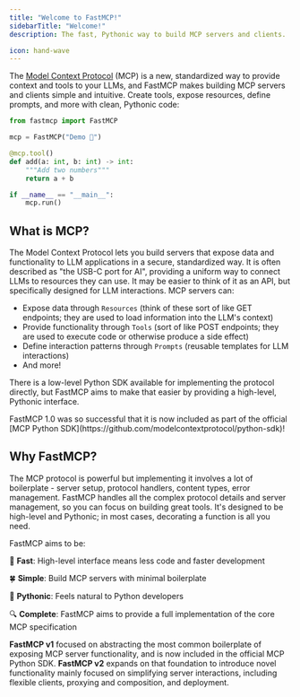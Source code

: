 ```yaml
---
title: "Welcome to FastMCP!"
sidebarTitle: "Welcome!"
description: The fast, Pythonic way to build MCP servers and clients.

icon: hand-wave
---
```



The [Model Context Protocol](https://modelcontextprotocol.io/) (MCP) is a new, standardized way to provide context and tools to your LLMs, and FastMCP makes building MCP servers and clients simple and intuitive. Create tools, expose resources, define prompts, and more with clean, Pythonic code:

```python {1, 3, 5, 11}
from fastmcp import FastMCP

mcp = FastMCP("Demo 🚀")

@mcp.tool()
def add(a: int, b: int) -> int:
    """Add two numbers"""
    return a + b

if __name__ == "__main__":
    mcp.run()
```


## What is MCP?
The Model Context Protocol lets you build servers that expose data and functionality to LLM applications in a secure, standardized way. It is often described as "the USB-C port for AI", providing a uniform way to connect LLMs to resources they can use. It may be easier to think of it as an API, but specifically designed for LLM interactions. MCP servers can:

- Expose data through `Resources` (think of these sort of like GET endpoints; they are used to load information into the LLM's context)
- Provide functionality through `Tools` (sort of like POST endpoints; they are used to execute code or otherwise produce a side effect)
- Define interaction patterns through `Prompts` (reusable templates for LLM interactions)
- And more!

There is a low-level Python SDK available for implementing the protocol directly, but FastMCP aims to make that easier by providing a high-level, Pythonic interface.

<Tip>
FastMCP 1.0 was so successful that it is now included as part of the official [MCP Python SDK](https://github.com/modelcontextprotocol/python-sdk)!
</Tip>




## Why FastMCP?

The MCP protocol is powerful but implementing it involves a lot of boilerplate - server setup, protocol handlers, content types, error management. FastMCP handles all the complex protocol details and server management, so you can focus on building great tools. It's designed to be high-level and Pythonic; in most cases, decorating a function is all you need.

FastMCP aims to be:

🚀 **Fast**: High-level interface means less code and faster development

🍀 **Simple**: Build MCP servers with minimal boilerplate

🐍 **Pythonic**: Feels natural to Python developers

🔍 **Complete**: FastMCP aims to provide a full implementation of the core MCP specification

**FastMCP v1** focused on abstracting the most common boilerplate of exposing MCP server functionality, and is now included in the official MCP Python SDK. **FastMCP v2** expands on that foundation to introduce novel functionality mainly focused on simplifying server interactions, including flexible clients, proxying and composition, and deployment.

